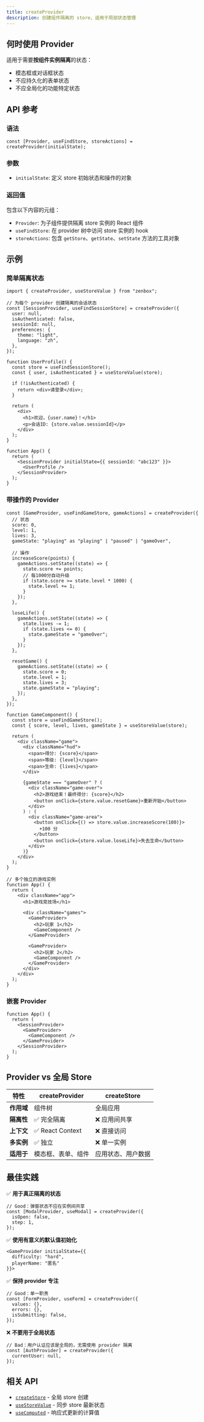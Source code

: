 ```yaml
---
title: createProvider
description: 创建组件隔离的 store，适用于局部状态管理
---
```


## 何时使用 Provider

适用于需要**按组件实例隔离**的状态：

- 模态框或对话框状态
- 不应持久化的表单状态
- 不应全局化的功能特定状态

## API 参考

### 语法

```tsx
const [Provider, useFindStore, storeActions] = createProvider(initialState);
```

### 参数

- `initialState`: 定义 store 初始状态和操作的对象

### 返回值

包含以下内容的元组：

- `Provider`: 为子组件提供隔离 store 实例的 React 组件
- `useFindStore`: 在 provider 树中访问 store 实例的 hook
- `storeActions`: 包含 `getStore`、`getState`、`setState` 方法的工具对象

## 示例

### 简单隔离状态

```tsx
import { createProvider, useStoreValue } from "zenbox";

// 为每个 provider 创建隔离的会话状态
const [SessionProvider, useFindSessionStore] = createProvider({
  user: null,
  isAuthenticated: false,
  sessionId: null,
  preferences: {
    theme: "light",
    language: "zh",
  },
});

function UserProfile() {
  const store = useFindSessionStore();
  const { user, isAuthenticated } = useStoreValue(store);

  if (!isAuthenticated) {
    return <div>请登录</div>;
  }

  return (
    <div>
      <h1>欢迎，{user.name}！</h1>
      <p>会话ID: {store.value.sessionId}</p>
    </div>
  );
}

function App() {
  return (
    <SessionProvider initialState={{ sessionId: "abc123" }}>
      <UserProfile />
    </SessionProvider>
  );
}
```

### 带操作的 Provider

```tsx
const [GameProvider, useFindGameStore, gameActions] = createProvider({
  // 状态
  score: 0,
  level: 1,
  lives: 3,
  gameState: "playing" as "playing" | "paused" | "gameOver",

  // 操作
  increaseScore(points) {
    gameActions.setState((state) => {
      state.score += points;
      // 每1000分自动升级
      if (state.score >= state.level * 1000) {
        state.level += 1;
      }
    });
  },

  loseLife() {
    gameActions.setState((state) => {
      state.lives -= 1;
      if (state.lives <= 0) {
        state.gameState = "gameOver";
      }
    });
  },

  resetGame() {
    gameActions.setState((state) => {
      state.score = 0;
      state.level = 1;
      state.lives = 3;
      state.gameState = "playing";
    });
  },
});

function GameComponent() {
  const store = useFindGameStore();
  const { score, level, lives, gameState } = useStoreValue(store);

  return (
    <div className="game">
      <div className="hud">
        <span>得分: {score}</span>
        <span>等级: {level}</span>
        <span>生命: {lives}</span>
      </div>

      {gameState === "gameOver" ? (
        <div className="game-over">
          <h2>游戏结束！最终得分: {score}</h2>
          <button onClick={store.value.resetGame}>重新开始</button>
        </div>
      ) : (
        <div className="game-area">
          <button onClick={() => store.value.increaseScore(100)}>
            +100 分
          </button>
          <button onClick={store.value.loseLife}>失去生命</button>
        </div>
      )}
    </div>
  );
}

// 多个独立的游戏实例
function App() {
  return (
    <div className="app">
      <h1>游戏竞技场</h1>

      <div className="games">
        <GameProvider>
          <h2>玩家 1</h2>
          <GameComponent />
        </GameProvider>

        <GameProvider>
          <h2>玩家 2</h2>
          <GameComponent />
        </GameProvider>
      </div>
    </div>
  );
}
```

### 嵌套 Provider

```tsx
function App() {
  return (
    <SessionProvider>
      <GameProvider>
        <GameComponent />
      </GameProvider>
    </SessionProvider>
  );
}
```

## Provider vs 全局 Store

| 特性         | createProvider     | createStore        |
| ------------ | ------------------ | ------------------ |
| **作用域**   | 组件树             | 全局应用           |
| **隔离性**   | ✅ 完全隔离        | ❌ 应用间共享      |
| **上下文**   | ✅ React Context   | ❌ 直接访问        |
| **多实例**   | ✅ 独立            | ❌ 单一实例        |
| **适用于** | 模态框、表单、组件 | 应用状态、用户数据 |

## 最佳实践

✅ **用于真正隔离的状态**

```tsx
// Good：弹窗状态不应在实例间共享
const [ModalProvider, useModal] = createProvider({
  isOpen: false,
  step: 1,
});
```

✅ **使用有意义的默认值初始化**

```tsx
<GameProvider initialState={{
  difficulty: "hard",
  playerName: "匿名"
}}>
```

✅ **保持 provider 专注**

```tsx
// Good：单一职责
const [FormProvider, useForm] = createProvider({
  values: {},
  errors: {},
  isSubmitting: false,
});
```

❌ **不要用于全局状态**

```tsx
// Bad：用户认证应该是全局的，无需使用 provider 隔离
const [AuthProvider] = createProvider({
  currentUser: null,
});
```

## 相关 API

- [`createStore`](./createStore) - 全局 store 创建
- [`useStoreValue`](../hooks/useStoreValue) - 同步 store 最新状态
- [`useComputed`](../hooks/useComputed) - 响应式更新的计算值
